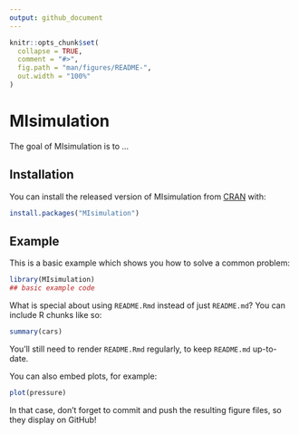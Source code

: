 ```yaml
---
output: github_document
---
```


<!-- README.md is generated from README.Rmd. Please edit that file -->

```r
knitr::opts_chunk$set(
  collapse = TRUE,
  comment = "#>",
  fig.path = "man/figures/README-",
  out.width = "100%"
)
```
# MIsimulation

<!-- badges: start -->
<!-- badges: end -->

The goal of MIsimulation is to ...

## Installation

You can install the released version of MIsimulation from [CRAN](https://CRAN.R-project.org) with:

``` r
install.packages("MIsimulation")
```

## Example

This is a basic example which shows you how to solve a common problem:

```r
library(MIsimulation)
## basic example code
```

What is special about using `README.Rmd` instead of just `README.md`? You can include R chunks like so:

```r
summary(cars)
```

You'll still need to render `README.Rmd` regularly, to keep `README.md` up-to-date.

You can also embed plots, for example:

```r
plot(pressure)
```

In that case, don't forget to commit and push the resulting figure files, so they display on GitHub!
